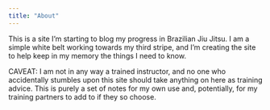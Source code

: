 ```yaml
---
title: "About"
---
```


This is a site I'm starting to blog my progress in Brazilian Jiu Jitsu. I am a simple white belt working towards my third stripe, and I'm creating the site to help keep in my memory the things I need to know. 

CAVEAT: I am not in any way a trained instructor, and no one who accidentally stumbles upon this site should take anything on here as training advice. This is purely a set of notes for my own use and, potentially, for my training partners to add to if they so choose. 

